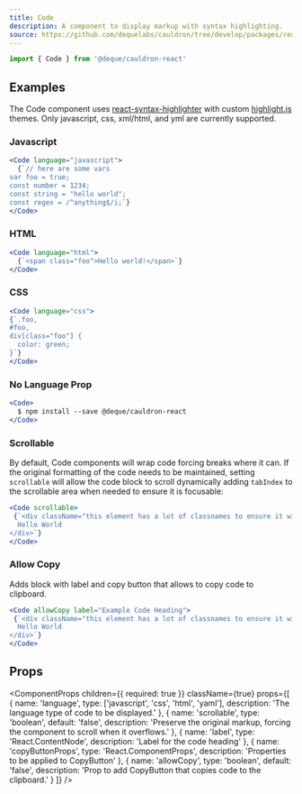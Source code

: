 ```yaml
---
title: Code
description: A component to display markup with syntax highlighting.
source: https://github.com/dequelabs/cauldron/tree/develop/packages/react/src/components/Code/index.tsx
---
```



```js
import { Code } from '@deque/cauldron-react'
```

## Examples

The Code component uses [react-syntax-highlighter](https://github.com/react-syntax-highlighter/react-syntax-highlighter) with custom [highlight.js](https://highlightjs.org/) themes. Only javascript, css, xml/html, and yml are currently supported.

### Javascript

```jsx example
<Code language="javascript">
  {`// here are some vars
var foo = true;
const number = 1234;
const string = "hello world";
const regex = /^anything$/i;`}
</Code>
```

### HTML

```jsx example
<Code language="html">
  {`<span class="foo">Hello world!</span>`}
</Code>
```

### CSS

```jsx example
<Code language="css">
{`.foo,
#foo,
div[class="foo"] {
  color: green;
}`}
</Code>
```

### No Language Prop

```jsx example
<Code>
  $ npm install --save @deque/cauldron-react
</Code>
```

### Scrollable

By default, Code components will wrap code forcing breaks where it can. If the original formatting of the code needs to be maintained, setting `scrollable` will allow the code block to scroll dynamically adding `tabIndex` to the scrollable area when needed to ensure it is focusable:

```jsx example
<Code scrollable>
 {`<div className="this element has a lot of classnames to ensure it will wrap at longer lengths">
  Hello World
</div>`}
</Code>
```

### Allow Copy

Adds block with label and copy button that allows to copy code to clipboard.

```jsx example
<Code allowCopy label="Example Code Heading">
 {`<div className="this element has a lot of classnames to ensure it will wrap at longer lengths">
  Hello World
</div>`}
</Code>
```

## Props

<ComponentProps
  children={{ required: true }}
  className={true}
  props={[
    {
      name: 'language',
      type: ['javascript', 'css', 'html', 'yaml'],
      description: 'The language type of code to be displayed.'
    },
    {
      name: 'scrollable',
      type: 'boolean',
      default: 'false',
      description: 'Preserve the original markup, forcing the component to scroll when it overflows.'
    },
    {
      name: 'label',
      type: 'React.ContentNode',
      description: 'Label for the code heading'
    },
    {
      name: 'copyButtonProps',
      type: 'React.ComponentProps<CopyButton>',
      description: 'Properties to be applied to CopyButton'
    },
    {
      name: 'allowCopy',
      type: 'boolean',
      default: 'false',
      description: 'Prop to add CopyButton that copies code to the clipboard.'
    }
  ]}
/>